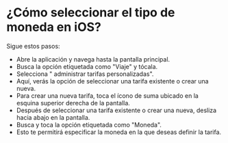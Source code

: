 # ¿Cómo seleccionar  el tipo de  moneda en  iOS?

Sigue estos pasos:

* Abre la aplicación y navega hasta la pantalla principal.
* Busca la opción etiquetada como "Viaje" y tócala.
* Selecciona " administrar  tarifas personalizadas".
* Aquí, verás la opción de seleccionar una tarifa existente o crear una nueva.
* Para crear una nueva tarifa, toca el ícono de suma ubicado en la esquina superior derecha de la pantalla.
* Después de seleccionar una tarifa existente o crear una nueva, desliza hacia abajo en la pantalla.
* Busca y toca la opción etiquetada como "Moneda".
* Esto te permitirá especificar la moneda en la que deseas definir la tarifa.
